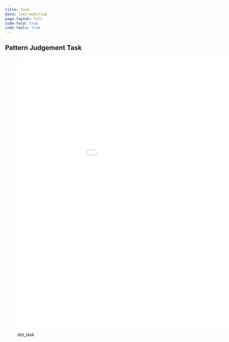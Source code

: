 ```yaml
---
title: Task
date: last-modified
page-layout: full
code-fold: true
code-tools: true
---
```



## Pattern Judgement Task

::: column-screen



![dot_task](/Task/index.html){width="1050" height="900"}

::: 
